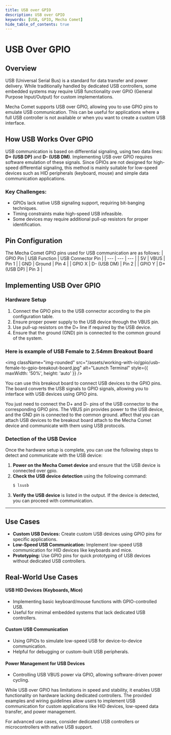 ```yaml
---
title: USB over GPIO
description: USB over GPIO
keywords: [USB, GPIO, Mecha Comet]
hide_table_of_contents: true
---
```


# USB Over GPIO

## Overview

USB (Universal Serial Bus) is a standard for data transfer and power delivery. While traditionally handled by dedicated USB controllers, some embedded systems may require USB functionality over GPIO (General Purpose Input/Output) for custom implementations.

Mecha Comet supports USB over GPIO, allowing you to use GPIO pins to emulate USB communication. This can be useful for applications where a full USB controller is not available or when you want to create a custom USB interface.

## How USB Works Over GPIO

USB communication is based on differential signaling, using two data lines: **D+ (USB DP)** and **D- (USB DM)**. Implementing USB over GPIO requires software emulation of these signals. Since GPIOs are not designed for high-speed differential signaling, this method is mainly suitable for low-speed devices such as HID peripherals (keyboard, mouse) and simple data communication applications.

### **Key Challenges:**

- GPIOs lack native USB signaling support, requiring bit-banging techniques.
- Timing constraints make high-speed USB infeasible.
- Some devices may require additional pull-up resistors for proper identification.

## Pin Configuration
The Mecha Comet GPIO pins used for USB communication are as follows:
| GPIO Pin | USB Function | USB Connector Pin |
| --- | --- | --- |
| 5V | VBUS | Pin 1 |
| GND | Ground | Pin 4 |
| GPIO X | D- (USB DM) | Pin 2 |
| GPIO Y | D+ (USB DP) | Pin 3 |

## Implementing USB Over GPIO

### **Hardware Setup**
1. Connect the GPIO pins to the USB connector according to the pin configuration table.
2. Ensure proper power supply to the USB device through the VBUS pin.
3. Use pull-up resistors on the D+ line if required by the USB device.
4. Ensure that the ground (GND) pin is connected to the common ground of the system.

### Here is example of USB Female to 2.54mm Breakout Board

<img className="img-rounded" src="/assets/working-with-io/gpio/usb-female-to-gpio-breakout-board.jpg" alt="Launch Terminal" style={{ maxWidth: '50%', height: 'auto' }} />

You can use this breakout board to connect USB devices to the GPIO pins. The board converts the USB signals to GPIO signals, allowing you to interface with USB devices using GPIO pins.

You just need to connect the D+ and D- pins of the USB connector to the corresponding GPIO pins. The VBUS pin provides power to the USB device, and the GND pin is connected to the common ground. affect that you can attach USB devices to the breakout board attach to the Mecha Comet device and communicate with them using USB protocols.


### Detection of the USB Device
Once the hardware setup is complete, you can use the following steps to detect and communicate with the USB device:

1. **Power on the Mecha Comet device** and ensure that the USB device is connected over gpio.
2. **Check the USB device detection** using the following command:
   ```bash
   $ lsusb
   ```
3. **Verify the USB device** is listed in the output. If the device is detected, you can proceed with communication.

---

## Use Cases
- **Custom USB Devices:** Create custom USB devices using GPIO pins for specific applications.
- **Low-Speed USB Communication:** Implement low-speed USB communication for HID devices like keyboards and mice.
- **Prototyping:** Use GPIO pins for quick prototyping of USB devices without dedicated USB controllers.


## **Real-World Use Cases**

#### **USB HID Devices (Keyboards, Mice)**

- Implementing basic keyboard/mouse functions with GPIO-controlled USB.
- Useful for minimal embedded systems that lack dedicated USB controllers.

#### **Custom USB Communication**

- Using GPIOs to simulate low-speed USB for device-to-device communication.
- Helpful for debugging or custom-built USB peripherals.

#### **Power Management for USB Devices**

- Controlling USB VBUS power via GPIO, allowing software-driven power cycling.


While USB over GPIO has limitations in speed and stability, it enables USB functionality on hardware lacking dedicated controllers. The provided examples and wiring guidelines allow users to implement USB communication for custom applications like HID devices, low-speed data transfer, and power management.

For advanced use cases, consider dedicated USB controllers or microcontrollers with native USB support.

